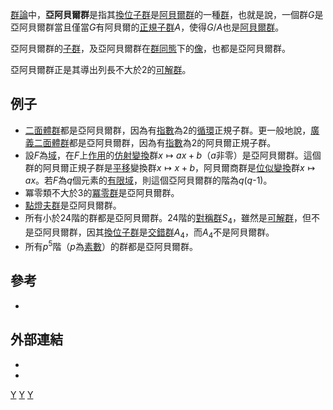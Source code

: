 [[群論|群論]]中，'''亞阿貝爾群'''是指其[[換位子群|換位子群]]是[[阿貝爾群|阿貝爾群]]的一種[[群|群]]，也就是說，一個群''G''是亞阿貝爾群當且僅當''G''有阿貝爾的[[正規子群|正規子群]]''A''，使得''G''/''A''也是[[阿貝爾群|阿貝爾群]]。

亞阿貝爾群的[[子群|子群]]，及亞阿貝爾群在[[群同態|群同態]]下的[[像|像]]，也都是亞阿貝爾群。

亞阿貝爾群正是其導出列長不大於2的[[可解群|可解群]]。

==例子==
*[[二面體群|二面體群]]都是亞阿貝爾群，因為有[[子群的指數|指數]]為2的[[循環群|循環]]正規子群。更一般地說，[[廣義二面體群|廣義二面體群]]都是亞阿貝爾群，因為有[[子群的指數|指數]]為2的阿貝爾正規子群。
*設''F''為[[域_(數學)|域]]，在''F''上[[群作用|作用]]的[[仿射變換|仿射變換]]群<math>x\mapsto ax+b</math>（''a''非零）是亞阿貝爾群。這個群的阿貝爾正規子群是[[平移|平移]]變換群<math>x\mapsto x+b</math>，阿貝爾商群是[[位似變換|位似變換]]群<math>x\mapsto ax</math>。若''F''為''q''個元素的[[有限域|有限域]]，則這個亞阿貝爾群的階為''q''(''q''-1)。
*冪零類不大於3的[[冪零群|冪零群]]是亞阿貝爾群。
*[[點燈夫群|點燈夫群]]是亞阿貝爾群。
*所有小於24階的群都是亞阿貝爾群。24階的[[對稱群_(n次對稱群)|對稱群]]''S''<sub>4</sub>，雖然是[[可解群|可解群]]，但不是亞阿貝爾群，因其[[換位子群|換位子群]]是[[交錯群|交錯群]]''A''<sub>4</sub>，而''A''<sub>4</sub>不是阿貝爾群。
*所有''p''<sup>5</sup>階（''p''為[[素數|素數]]）的群都是亞阿貝爾群。

==參考==
* {{Cite book| last1=Robinson | first1=Derek J.S. | title=A Course in the Theory of Groups | publisher=[[Springer-Verlag|Springer-Verlag]] | location=Berlin, New York | isbn=978-0-387-94461-6 | year=1996}}

==外部連結==
* {{cite article|author=Ryan Wisnesky|url=http://wisnesky.net/wim3.pdf|title=Solvable groups|access-date=2013-09-07|archive-date=2018-09-29|archive-url=https://web.archive.org/web/20180929075124/http://wisnesky.net/wim3.pdf|dead-url=no}}
*  {{cite web|title=Metabelian group|work=Groupprops, The Group Properties Wiki|url=http://groupprops.subwiki.org/wiki/Metabelian_group|accessdate=2013-09-07|archive-date=2020-10-25|archive-url=https://web.archive.org/web/20201025190226/https://groupprops.subwiki.org/wiki/Metabelian_group|dead-url=no}}

{{代數小作品}}

[[分類:群論|Y]]
[[分類:群的性質|Y]]
[[分類:可解群|Y]]